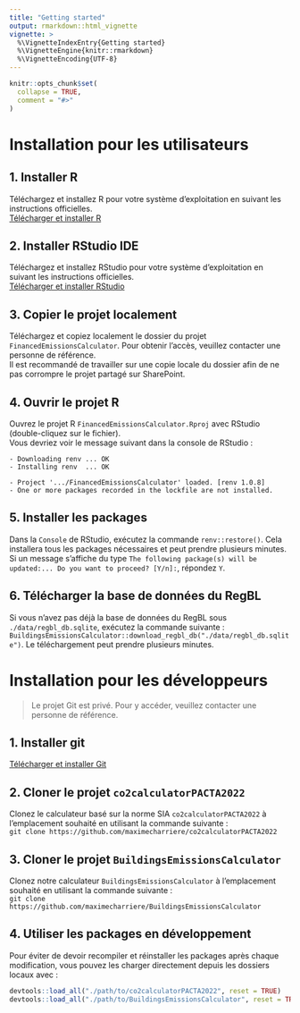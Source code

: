 ```yaml
---
title: "Getting started"
output: rmarkdown::html_vignette
vignette: >
  %\VignetteIndexEntry{Getting started}
  %\VignetteEngine{knitr::rmarkdown}
  %\VignetteEncoding{UTF-8}
---
```


```r
knitr::opts_chunk$set(
  collapse = TRUE,
  comment = "#>"
)
```

# Installation pour les utilisateurs

## 1. Installer R
Téléchargez et installez R pour votre système d'exploitation en suivant les instructions officielles.  
[Télécharger et installer R](https://cran.rstudio.com/)

## 2. Installer RStudio IDE
Téléchargez et installez RStudio pour votre système d'exploitation en suivant les instructions officielles.  
[Télécharger et installer RStudio](https://posit.co/download/rstudio-desktop/)

## 3. Copier le projet localement
Téléchargez et copiez localement le dossier du projet `FinancedEmissionsCalculator`. Pour obtenir l'accès, veuillez contacter une personne de référence.  
Il est recommandé de travailler sur une copie locale du dossier afin de ne pas corrompre le projet partagé sur SharePoint.

## 4. Ouvrir le projet R
Ouvrez le projet R `FinancedEmissionsCalculator.Rproj` avec RStudio (double-cliquez sur le fichier).  
Vous devriez voir le message suivant dans la console de RStudio :
```
- Downloading renv ... OK
- Installing renv  ... OK

- Project '.../FinancedEmissionsCalculator' loaded. [renv 1.0.8]
- One or more packages recorded in the lockfile are not installed.
```

## 5. Installer les packages
Dans la `Console` de RStudio, exécutez la commande `renv::restore()`. Cela installera tous les packages nécessaires et peut prendre plusieurs minutes.  
Si un message s'affiche du type `The following package(s) will be updated:... Do you want to proceed? [Y/n]:`, répondez `Y`.

## 6. Télécharger la base de données du RegBL
Si vous n'avez pas déjà la base de données du RegBL sous `./data/regbl_db.sqlite`, exécutez la commande suivante :  
`BuildingsEmissionsCalculator::download_regbl_db("./data/regbl_db.sqlite")`. Le téléchargement peut prendre plusieurs minutes.

# Installation pour les développeurs

> Le projet Git est privé. Pour y accéder, veuillez contacter une personne de référence.

## 1. Installer git
[Télécharger et installer Git](https://git-scm.com/book/en/v2/Getting-Started-Installing-Git)

## 2. Cloner le projet `co2calculatorPACTA2022`
Clonez le calculateur basé sur la norme SIA `co2calculatorPACTA2022` à l'emplacement souhaité en utilisant la commande suivante :  
`git clone https://github.com/maximecharriere/co2calculatorPACTA2022`

## 3. Cloner le projet `BuildingsEmissionsCalculator`
Clonez notre calculateur `BuildingsEmissionsCalculator` à l'emplacement souhaité en utilisant la commande suivante :  
`git clone https://github.com/maximecharriere/BuildingsEmissionsCalculator`

## 4. Utiliser les packages en développement
Pour éviter de devoir recompiler et réinstaller les packages après chaque modification, vous pouvez les charger directement depuis les dossiers locaux avec :  
```R
devtools::load_all("./path/to/co2calculatorPACTA2022", reset = TRUE)
devtools::load_all("./path/to/BuildingsEmissionsCalculator", reset = TRUE)
```
